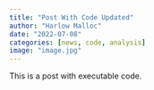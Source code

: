 ```yaml
---
title: "Post With Code Updated"
author: "Harlow Malloc"
date: "2022-07-08"
categories: [news, code, analysis]
image: "image.jpg"
---
```


This is a post with executable code.
